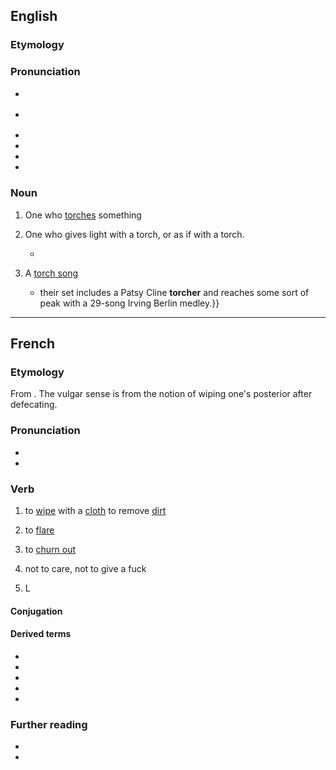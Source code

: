 ==English==

===Etymology===
{{suffix|en|torch|er}}

===Pronunciation===
* {{a|GA}} {{IPA|en|/ˈtɔɹt͡ʃɚ/}}
* {{a|RP}} {{IPA|en|/ˈtɔːt͡ʃə(ɹ)/}}
* {{rhymes|en|ɔː(ɹ)tʃə(ɹ)|s=2}}
* {{audio|en|en-us-torture.ogg|Audio (US)}}
* {{homophones|en|torture}}
* {{hyphenation|en|torch|er}}

===Noun===
{{en-noun}}

# One who [[torch]]es something
#: {{ux|en|The '''torchers''' of buildings must be dealt with.}}
# {{lb|en|obsolete}} One who gives light with a torch, or as if with a torch.
#* {{RQ:Shakespeare All's Well|II|i|line=162|text=Ere twice the horses of the sun shall bring / Their fiery '''torcher''' his diurnal ring,}}
# {{lb|en|music}} A [[torch song]]
#* {{quote-journal|en|1988|August 26|Neil Tesser|Montgomery, Plant & Stritch|Chicago Reader|url=https://securesite.chireader.com/cgi-bin/Archive/abridged2.bat?path=1988/880826/MNTGMRY
|passage={{...}} their set includes a Patsy Cline '''torcher''' and reaches some sort of peak with a 29-song Irving Berlin medley.}}

----

==French==

===Etymology===
From {{af|fr|torche|-er}}. The vulgar sense is from the notion of wiping one's posterior after defecating.

===Pronunciation===
* {{fr-IPA}}
* {{audio|fr|LL-Q150 (fra)-Lyokoï-torcher.wav|Audio}}

===Verb===
{{fr-verb}}

# to [[wipe]] with a [[cloth]] to remove [[dirt]]
#: {{ux|fr|'''Torcher''' les assiettes.|'''To wipe''' the plates.}}
# to [[flare]] {{gloss|to burn off excess gas at a petroleum drilling site}}
# {{lb|fr|slang}} to [[churn out]]
#: {{syn|fr|bâcler}}
# {{lb|fr|vulgar|reflexive}} not to care, not to give a fuck
#L {{ux|fr|Je '''me torche''' de ce qu'il pense!|I '''don't give a fuck''' what he thinks!}}

====Conjugation====
{{fr-conj-auto}}

====Derived terms====
* {{l|fr|torchage}}
* {{l|fr|torche-cul}}
* {{l|fr|torchée}}
* {{l|fr|torcheur}}
* {{l|fr|torchon}}

===Further reading===
* {{R:TLFi}}
* {{R:NPLarousse}}
